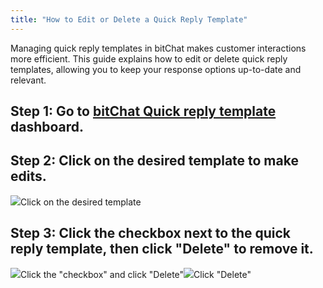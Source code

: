 ```yaml
---
title: "How to Edit or Delete a Quick Reply Template"
---
```


Managing quick reply templates in bitChat makes customer interactions more efficient. This guide explains how to edit or delete quick reply templates, allowing you to keep your response options up-to-date and relevant.

## **Step 1:** Go to [bitChat Quick reply template](https://app.bitbybit.studio/bitchat/quickreply) dashboard.

## **Step 2:** Click on the desired template to make edits.

![](https://cdn.prod.website-files.com/659655f5b20d395a5c69efcf/66fe659757be681a6fdcda2b_AD_4nXcBvF7zNLWt-k6olASBiUAOtpDOg19sb4YKeAYQ5LAA_UfHvNgi0-AvOqXV0o54nC0bRBXkp_78iXtnwa7HIYLXxklOWc9yf_aGS8Wjcb0PGlfxMVVkCgEYn4C4mPKerI-nWn5BX6T1HaZI63bjuZfTmamr.png)Click on the desired template‍

## **Step 3:** Click the checkbox next to the quick reply template, then click "Delete" to remove it.

![](https://cdn.prod.website-files.com/659655f5b20d395a5c69efcf/66fe6597ecfdf0ce62fbaa27_AD_4nXc_0KBHJqyEAGHPqZwboDf9AEKQk01G6RX_MvmJIiJ4RJCfszqyOXaW6j1xtJFpH3qgr4Vb-Wq5a9NaSe3ZnkE5aI1Pb4ZAWjk1PYpb-VF80VquQcRXbrvRlWDY27WaOkhUHU2YdjOr4-nF0owwxKyVQysp.png)Click the "checkbox" and click "Delete"![](https://cdn.prod.website-files.com/659655f5b20d395a5c69efcf/66fe65975586493cd3362d3f_AD_4nXdw5YZzMjVSpDvlRUMWqU5GeCKwo9Eb1GmatpqNqSnM91EHxjV0zRNXl8Hoq6lSENYfUuyqa9fw_ub37SoqLF7jZMroBFZoTp7axKNPHLIr-lSBAqTZRR-9nHls7vgln0qXPWQOTUh-ClVn9Nrtrpcr65t_.png)Click "Delete"

